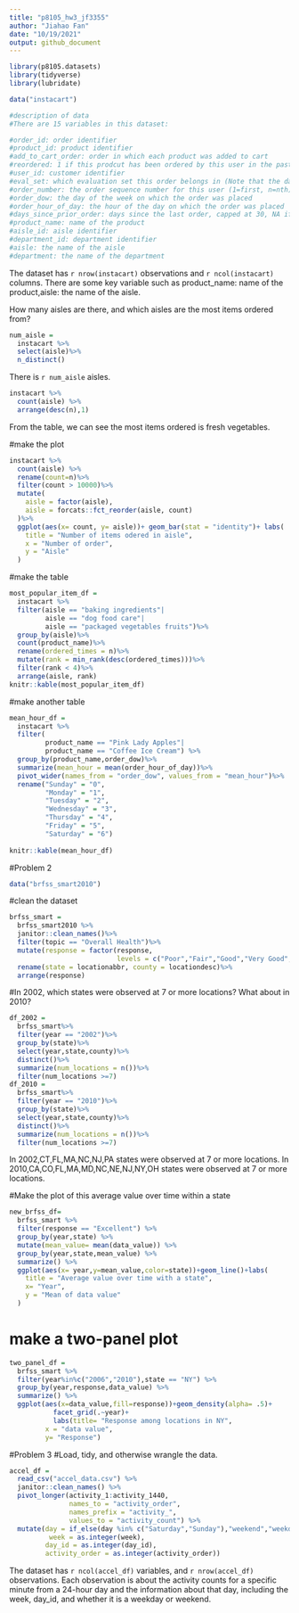 ```yaml
---
title: "p8105_hw3_jf3355"
author: "Jiahao Fan"
date: "10/19/2021"
output: github_document
---
```


```r
library(p8105.datasets)
library(tidyverse)
library(lubridate)

data("instacart")
```


```r
#description of data
#There are 15 variables in this dataset:

#order_id: order identifier
#product_id: product identifier
#add_to_cart_order: order in which each product was added to cart
#reordered: 1 if this prodcut has been ordered by this user in the past, 0 otherwise
#user_id: customer identifier
#eval_set: which evaluation set this order belongs in (Note that the data for use in this class is exclusively from the “train” eval_set)
#order_number: the order sequence number for this user (1=first, n=nth)
#order_dow: the day of the week on which the order was placed
#order_hour_of_day: the hour of the day on which the order was placed
#days_since_prior_order: days since the last order, capped at 30, NA if order_number=1
#product_name: name of the product
#aisle_id: aisle identifier
#department_id: department identifier
#aisle: the name of the aisle
#department: the name of the department
```

The dataset has `r nrow(instacart)` observations and `r ncol(instacart)` columns. There are some key variable such as product_name: name of the product,aisle: the name of the aisle. 

How many aisles are there, and which aisles are the most items ordered from?
```r
num_aisle = 
  instacart %>%
  select(aisle)%>%
  n_distinct()
```
There is `r num_aisle` aisles.

```r
instacart %>%
  count(aisle) %>%
  arrange(desc(n),1)
```
From the table, we can see the most items ordered is fresh vegetables.

#make the plot
```r
instacart %>%
  count(aisle) %>%
  rename(count=n)%>%
  filter(count > 10000)%>%
  mutate(
    aisle = factor(aisle),
    aisle = forcats::fct_reorder(aisle, count)
  )%>%
  ggplot(aes(x= count, y= aisle))+ geom_bar(stat = "identity")+ labs(
    title = "Number of items odered in aisle",
    x = "Number of order",
    y = "Aisle"
  )
```

#make the table
```r
most_popular_item_df = 
  instacart %>%
  filter(aisle == "baking ingredients"|
         aisle == "dog food care"|
         aisle == "packaged vegetables fruits")%>%
  group_by(aisle)%>%
  count(product_name)%>%
  rename(ordered_times = n)%>%
  mutate(rank = min_rank(desc(ordered_times)))%>%
  filter(rank < 4)%>%
  arrange(aisle, rank)
knitr::kable(most_popular_item_df)
```

#make another table
```r
mean_hour_df = 
  instacart %>%
  filter(
         product_name == "Pink Lady Apples"|
         product_name == "Coffee Ice Cream") %>%
  group_by(product_name,order_dow)%>%
  summarize(mean_hour = mean(order_hour_of_day))%>%
  pivot_wider(names_from = "order_dow", values_from = "mean_hour")%>%
  rename("Sunday" = "0", 
         "Monday" = "1", 
         "Tuesday" = "2", 
         "Wednesday" = "3",
         "Thursday" = "4",
         "Friday" = "5",
         "Saturday" = "6")
           
knitr::kable(mean_hour_df)
```
#Problem 2
```r
data("brfss_smart2010")
```
#clean the dataset

```r
brfss_smart = 
  brfss_smart2010 %>%
  janitor::clean_names()%>%
  filter(topic == "Overall Health")%>%
  mutate(response = factor(response, 
                           levels = c("Poor","Fair","Good","Very Good","Excellent")))%>%
  rename(state = locationabbr, county = locationdesc)%>%
  arrange(response)
```
#In 2002, which states were observed at 7 or more locations? What about in 2010?
```r
df_2002 = 
  brfss_smart%>%
  filter(year == "2002")%>%
  group_by(state)%>%
  select(year,state,county)%>%
  distinct()%>%
  summarize(num_locations = n())%>%
  filter(num_locations >=7)
df_2010 = 
  brfss_smart%>%
  filter(year == "2010")%>%
  group_by(state)%>%
  select(year,state,county)%>%
  distinct()%>%
  summarize(num_locations = n())%>%
  filter(num_locations >=7)
```
In 2002,CT,FL,MA,NC,NJ,PA states were observed at 7 or more locations.
In 2010,CA,CO,FL,MA,MD,NC,NE,NJ,NY,OH states were observed at 7 or more locations.

#Make the plot of this average value over time within a state 

```r
new_brfss_df= 
  brfss_smart %>%
  filter(response == "Excellent") %>%
  group_by(year,state) %>%
  mutate(mean_value= mean(data_value)) %>%
  group_by(year,state,mean_value) %>%
  summarize() %>%
  ggplot(aes(x= year,y=mean_value,color=state))+geom_line()+labs(
    title = "Average value over time with a state",
    x= "Year",
    y = "Mean of data value"
  )
```
# make a two-panel plot
```r
two_panel_df = 
  brfss_smart %>%
  filter(year%in%c("2006","2010"),state == "NY") %>%
  group_by(year,response,data_value) %>%
  summarize() %>%
  ggplot(aes(x=data_value,fill=response))+geom_density(alpha= .5)+
           facet_grid(.~year)+
           labs(title= "Response among locations in NY",
         x = "data value",
         y= "Response")
```
#Problem 3
#Load, tidy, and otherwise wrangle the data.
```r
accel_df = 
  read_csv("accel_data.csv") %>%
  janitor::clean_names() %>%
  pivot_longer(activity_1:activity_1440,
               names_to = "activity_order",
               names_prefix = "activity_",
               values_to = "activity_count") %>%
  mutate(day = if_else(day %in% c("Saturday","Sunday"),"weekend","weekday"),
          week = as.integer(week),
         day_id = as.integer(day_id),
         activity_order = as.integer(activity_order))
```
The dataset has `r ncol(accel_df)` variables, and `r nrow(accel_df)` observations. Each observation is about the activity counts for a specific minute from a 24-hour day and the information about that day, including the week, day_id, and whether it is a weekday or weekend.


